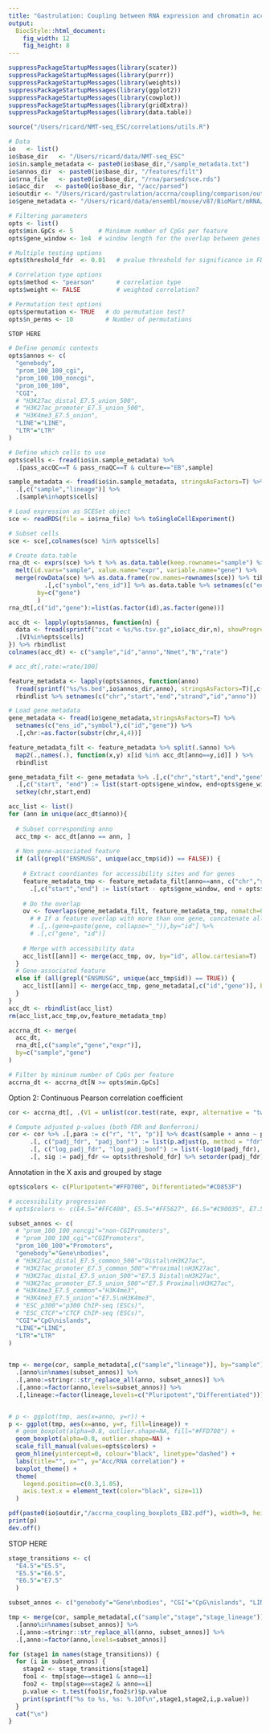 ```yaml
---
title: "Gastrulation: Coupling between RNA expression and chromatin accessibility in scNMT-ESC"
output: 
  BiocStyle::html_document: 
    fig_width: 12
    fig_height: 8
---
```


```r
suppressPackageStartupMessages(library(scater))
suppressPackageStartupMessages(library(purrr))
suppressPackageStartupMessages(library(weights))
suppressPackageStartupMessages(library(ggplot2))
suppressPackageStartupMessages(library(cowplot))
suppressPackageStartupMessages(library(gridExtra))
suppressPackageStartupMessages(library(data.table))
```

<!-- Define functions -->
```r
source("/Users/ricard/NMT-seq_ESC/correlations/utils.R")
```

<!-- Define I/O and options -->
```r
# Data
io   <- list()
io$base_dir   <- "/Users/ricard/data/NMT-seq_ESC"
io$in.sample_metadata <- paste0(io$base_dir,"/sample_metadata.txt")
io$annos_dir  <- paste0(io$base_dir, "/features/filt")
io$rna_file   <- paste0(io$base_dir, "/rna/parsed/sce.rds")
io$acc_dir   <- paste0(io$base_dir, "/acc/parsed")
io$outdir <- "/Users/ricard/gastrulation/accrna/coupling/comparison/out"
io$gene_metadata <- "/Users/ricard/data/ensembl/mouse/v87/BioMart/mRNA/Mmusculus_genes_BioMart.87.txt"

# Filtering parameters
opts <- list()
opts$min.GpCs <- 5       # Minimum number of CpGs per feature
opts$gene_window <- 1e4  # window length for the overlap between genes and features

# Multiple testing options
opts$threshold_fdr  <- 0.01   # pvalue threshold for significance in FDR

# Correlation type options
opts$method <- "pearson"      # correlation type
opts$weight <- FALSE          # weighted correlation? 

# Permutation test options
opts$permutation <- TRUE   # do permutation test?
opts$n_perms <- 10         # Number of permutations

STOP HERE

# Define genomic contexts
opts$annos <- c(
  "genebody",
  "prom_100_100_cgi",
  "prom_100_100_noncgi",
  "prom_100_100",
  "CGI",
  # "H3K27ac_distal_E7.5_union_500",
  # "H3K27ac_promoter_E7.5_union_500",
  # "H3K4me3_E7.5_union",
  "LINE"="LINE",
  "LTR"="LTR"
)

# Define which cells to use
opts$cells <- fread(io$in.sample_metadata) %>% 
  .[pass_accQC==T & pass_rnaQC==T & culture=="EB",sample] 
```

<!-- Load sample metadata -->
```r
sample_metadata <- fread(io$in.sample_metadata, stringsAsFactors=T) %>% 
  .[,c("sample","lineage")] %>%
  .[sample%in%opts$cells]
```

<!-- Load RNA data -->
```r
# Load expression as SCESet object
sce <- readRDS(file = io$rna_file) %>% toSingleCellExperiment()

# Subset cells
sce <- sce[,colnames(sce) %in% opts$cells]

# Create data.table
rna_dt <- exprs(sce) %>% t %>% as.data.table(keep.rownames="sample") %>% 
  melt(id.vars="sample", value.name="expr", variable.name="gene") %>%
  merge(rowData(sce) %>% as.data.frame(row.names=rownames(sce)) %>% tibble::rownames_to_column("symbol") %>%
          .[,c("symbol","ens_id")] %>% as.data.table %>% setnames(c("ens_id","symbol"),c("id","gene")),
        by=c("gene")
        )
rna_dt[,c("id","gene"):=list(as.factor(id),as.factor(gene))]
```

<!-- Load accessibility data -->
```r
acc_dt <- lapply(opts$annos, function(n) {
  data <- fread(sprintf("zcat < %s/%s.tsv.gz",io$acc_dir,n), showProgress=F, stringsAsFactors=T, sep="\t", quote="") %>%
  .[V1%in%opts$cells]
}) %>% rbindlist
colnames(acc_dt) <- c("sample","id","anno","Nmet","N","rate")
```

```r
# acc_dt[,rate:=rate/100]
```

<!-- Load genomic contexts -->
```r
feature_metadata <- lapply(opts$annos, function(anno) 
  fread(sprintf("%s/%s.bed",io$annos_dir,anno), stringsAsFactors=T)[,c(1,2,3,4,5,6)]) %>%
  rbindlist %>% setnames(c("chr","start","end","strand","id","anno"))

# Load gene metadata 
gene_metadata <- fread(io$gene_metadata,stringsAsFactors=T) %>% 
  setnames(c("ens_id","symbol"),c("id","gene")) %>% 
  .[,chr:=as.factor(substr(chr,4,4))]
```

<!-- Parse gene and feature metadata -->
```r
feature_metadata_filt <- feature_metadata %>% split(.$anno) %>% 
  map2(.,names(.), function(x,y) x[id %in% acc_dt[anno==y,id]] ) %>%
  rbindlist

gene_metadata_filt <- gene_metadata %>% .[,c("chr","start","end","gene")] %>% 
  .[,c("start", "end") := list(start-opts$gene_window, end+opts$gene_window)] %>% 
  setkey(chr,start,end)
```

<!-- Associate the non-genic contexts with overlapping genes -->
```r
acc_list <- list()
for (ann in unique(acc_dt$anno)){
  
  # Subset corresponding anno
  acc_tmp <- acc_dt[anno == ann, ]
  
  # Non gene-associated feature
  if (all(grepl("ENSMUSG", unique(acc_tmp$id)) == FALSE)) {
    
    # Extract coordiantes for accessibility sites and for genes
    feature_metadata_tmp <- feature_metadata_filt[anno==ann, c("chr","start","end","id")] %>% 
      .[,c("start","end") := list(start - opts$gene_window, end + opts$gene_window)] %>% setkey(chr,start,end)
    
    # Do the overlap
    ov <- foverlaps(gene_metadata_filt, feature_metadata_tmp, nomatch=0) %>% .[,c("gene", "id")]# %>%
      # # If a feature overlap with more than one gene, concatenate all of them
      # .[,.(gene=paste(gene, collapse="_")),by="id"] %>%
      # .[,c("gene", "id")]
    
    # Merge with accessibility data
    acc_list[[ann]] <- merge(acc_tmp, ov, by="id", allow.cartesian=T) 
  }
  # Gene-associated feature
  else if (all(grepl("ENSMUSG", unique(acc_tmp$id)) == TRUE)) {
    acc_list[[ann]] <- merge(acc_tmp, gene_metadata[,c("id","gene")], by="id")
  }
}
acc_dt <- rbindlist(acc_list)
rm(acc_list,acc_tmp,ov,feature_metadata_tmp)
```

<!-- Merge DNA accessibility and RNA expression data -->
```r
accrna_dt <- merge(
  acc_dt, 
  rna_dt[,c("sample","gene","expr")], 
  by=c("sample","gene")
)
```

<!-- Filter data -->
```r
# Filter by mininum number of CpGs per feature
accrna_dt <- accrna_dt[N >= opts$min.GpCs]
```

<!-- Compute coupling -->

Option 2: Continuous Pearson correlation coefficient
```r
cor <- accrna_dt[, .(V1 = unlist(cor.test(rate, expr, alternative = "two.sided", method = opts$method)[c("estimate", "statistic", "p.value")])), by = c("sample", "anno")]

# Compute adjusted p-values (both FDR and Bonferroni)
cor <- cor %>% .[,para := c("r", "t", "p")] %>% dcast(sample + anno ~ para, value.var = "V1") %>% 
      .[, c("padj_fdr", "padj_bonf") := list(p.adjust(p, method = "fdr"), p.adjust(p, method = "bonferroni")), by = anno] %>%
      .[, c("log_padj_fdr", "log_padj_bonf") := list(-log10(padj_fdr), -log10(padj_bonf))] %>%
      .[, sig := padj_fdr <= opts$threshold_fdr] %>% setorder(padj_fdr)
```
<!-- Boxplots -->

Annotation in the X axis and grouped by stage
```r
opts$colors <- c(Pluripotent="#FFD700", Differentiated="#CD853F")

# accessibility progression
# opts$colors <- c(E4.5="#FFC400", E5.5="#FF5627", E6.5="#C90035", E7.5="#5B1647")

subset_annos <- c(
  # "prom_100_100_noncgi"="non-CGIPromoters",
  # "prom_100_100_cgi"="CGIPromoters",
  "prom_100_100"="Promoters",
  "genebody"="Gene\nbodies",
  # "H3K27ac_distal_E7.5_common_500"="Distal\nH3K27ac",
  # "H3K27ac_promoter_E7.5_common_500"="Proximal\nH3K27ac",
  # "H3K27ac_distal_E7.5_union_500"="E7.5 Distal\nH3K27ac",
  # "H3K27ac_promoter_E7.5_union_500"="E7.5 Proximal\nH3K27ac",
  # "H3K4me3_E7.5_common"="H3K4me3",
  # "H3K4me3_E7.5_union"="E7.5\nH3K4me3",
  # "ESC_p300"="p300 ChIP-seq (ESCs)",
  # "ESC_CTCF"="CTCF ChIP-seq (ESCs)",
  "CGI"="CpG\nislands",
  "LINE"="LINE",
  "LTR"="LTR"
)
  

tmp <- merge(cor, sample_metadata[,c("sample","lineage")], by="sample") %>%
  .[anno%in%names(subset_annos)] %>%
  .[,anno:=stringr::str_replace_all(anno, subset_annos)] %>%
  .[,anno:=factor(anno,levels=subset_annos)] %>%
  .[,lineage:=factor(lineage,levels=c("Pluripotent","Differentiated"))]


# p <- ggplot(tmp, aes(x=anno, y=r)) +
p <- ggplot(tmp, aes(x=anno, y=r, fill=lineage)) +
  # geom_boxplot(alpha=0.8, outlier.shape=NA, fill="#FFD700") +
  geom_boxplot(alpha=0.8, outlier.shape=NA) +
  scale_fill_manual(values=opts$colors) +
  geom_hline(yintercept=0, colour="black", linetype="dashed") +
  labs(title="", x="", y="Acc/RNA correlation") +
  boxplot_theme() +
  theme(
    legend.position=c(0.3,1.05),
    axis.text.x = element_text(color="black", size=11)
  )

pdf(paste0(io$outdir,"/accrna_coupling_boxplots_EB2.pdf"), width=9, height=5, useDingbats = F)
print(p)
dev.off()
```

STOP HERE

<!-- Compute statistics on the stage transitions -->
```r
stage_transitions <- c(
  "E4.5"="E5.5",
  "E5.5"="E6.5",
  "E6.5"="E7.5"
  )

subset_annos <- c("genebody"="Gene\nbodies", "CGI"="CpG\nislands", "LINE"="LINE", "LTR"="LTR")

tmp <- merge(cor, sample_metadata[,c("sample","stage","stage_lineage")], by="sample") %>%
  .[anno%in%names(subset_annos)] %>%
  .[,anno:=stringr::str_replace_all(anno, subset_annos)] %>%
  .[,anno:=factor(anno,levels=subset_annos)]

for (stage1 in names(stage_transitions)) {
  for (i in subset_annos) {
    stage2 <- stage_transitions[stage1]
    foo1 <- tmp[stage==stage1 & anno==i]
    foo2 <- tmp[stage==stage2 & anno==i]
    p.value <- t.test(foo1$r,foo2$r)$p.value
    print(sprintf("%s to %s, %s: %.10f\n",stage1,stage2,i,p.value))
  }
  cat("\n")
}
```


